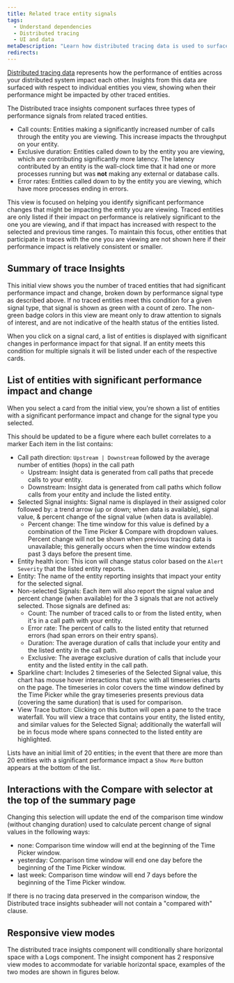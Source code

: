 ```yaml
---
title: Related trace entity signals
tags:
  - Understand dependencies
  - Distributed tracing
  - UI and data
metaDescription: "Learn how distributed tracing data is used to surface performance impacts caused by traced entities."
redirects:
---
```


[Distributed tracing data](/docs/distributed-tracing/concepts/how-new-relic-distributed-tracing-works/#trace-structure) represents how the performance of entities across your distributed system impact each other.
Insights from this data are surfaced with respect to individual entities you view, showing when their performance might be impacted by other traced entities.

The Distributed trace insights component surfaces three types of performance signals from related traced entities.

* Call counts: Entities making a significantly increased number of calls through the entity you are viewing. This increase impacts the throughput on your entity.
* Exclusive duration: Entities called down to by the entity you are viewing, which are contributing significantly more latency. The latency contributed by an entity is the wall-clock time that it had one or more processes running but was **not** making any external or database calls.
* Error rates: Entities called down to by the entity you are viewing, which have more processes ending in errors.

This view is focused on helping you identify significant performance changes that might be impacting the entity you are viewing.
Traced entities are only listed if their impact on performance is relatively significant to the one you are viewing, and if that impact has increased with respect to the selected and previous time ranges.
To maintain this focus, other entities that participate in traces with the one you are viewing are not shown here if their performance impact is relatively consistent or smaller.

## Summary of trace Insights

This initial view shows you the number of traced entities that had significant performance impact and change, broken down by performance signal type as described above.
If no traced entities meet this condition for a given signal type, that signal is shown as green with a count of zero.
The non-green badge colors in this view are meant only to draw attention to signals of interest, and are not indicative of the health status of the entities listed.

When you click on a signal card, a list of entities is displayed with significant changes in performance impact for that signal.
If an entity meets this condition for multiple signals it will be listed under each of the respective cards.

## List of entities with significant performance impact and change

When you select a card from the initial view, you're shown a list of entities with a significant performance impact and change for the signal type you selected.

This should be updated to be a figure where each bullet correlates to a marker
Each item in the list contains:
* Call path direction: `Upstream | Downstream` followed by the average number of entities (hops) in the call path
  * Upstream: Insight data is generated from call paths that precede calls to your entity.
  * Downstream: Insight data is generated from call paths which follow calls from your entity and include the listed entity.
* Selected Signal insights: Signal name is displayed in their assigned color followed by: a trend arrow (up or down; when data is available), signal value, & percent change of the signal value (when data is available).
  * Percent change: The time window for this value is defined by a combination of the Time Picker & Compare with dropdown values. Percent change will not be shown when previous tracing data is unavailable; this generally occurs when the time window extends past 3 days before the present time.
* Entity health icon: This icon will change status color based on the `Alert Severity` that the listed entity reports.
* Entity: The name of the entity reporting insights that impact your entity for the selected signal.
* Non-selected Signals: Each item will also report the signal value and percent change (when available) for the 3 signals that are not actively selected. Those signals are defined as:
  * Count: The number of traced calls to or from the listed entity, when it's in a call path with your entity.
  * Error rate: The percent of calls to the listed entity that returned errors (had span errors on their entry spans).
  * Duration: The average duration of calls that include your entity and the listed entity in the call path.
  * Exclusive: The average exclusive duration of calls that include your entity and the listed entity in the call path.
* Sparkline chart: Includes 2 timeseries of the Selected Signal value, this chart has mouse hover interactions that sync with all timeseries charts on the page. The timeseries in color covers the time window defined by the Time Picker while the gray timeseries presents previous data (covering the same duration) that is used for comparison.
* View Trace button: Clicking on this button will open a pane to the trace waterfall. You will view a trace that contains your entity, the listed entity, and similar values for the Selected Signal; additionally the waterfall will be in focus mode where spans connected to the listed entity are highlighted.

Lists have an initial limit of 20 entities; in the event that there are more than 20 entities with a significant performance impact a `Show More` button appears at the bottom of the list.


## Interactions with the Compare with selector at the top of the summary page

Changing this selection will update the end of the comparison time window (without changing duration) used to calculate percent change of signal values in the following ways:
* none: Comparison time window will end at the beginning of the Time Picker window.
* yesterday: Comparison time window will end one day before the beginning of the Time Picker window.
* last week: Comparison time window will end 7 days before the beginning of the Time Picker window.

If there is no tracing data preserved in the comparison window, the Distributed trace insights subheader will not contain a "compared with" clause.

## Responsive view modes
The distributed trace insights component will conditionally share horizontal space with a Logs component. The insight component has 2 responsive view modes to accommodate for variable horizontal space, examples of the two modes are shown in figures below.
